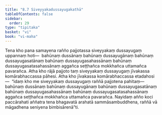 ```yaml
---
title: "8.7 Siveyyakadussayugakathā"
tableOfContents: false
sidebar:
  order: 29
type: "tipitaka"
basket: "vi"
book: "vi-maha"
---
```



<DynamicBreadcrumb />

<Division number="335" book="vi-maha">

<Paragraph number="1583" book="vi-maha">
Tena kho pana samayena rañño pajjotassa siveyyakaṃ dussayugaṃ uppannaṃ hoti—  bahūnaṃ dussānaṃ bahūnaṃ dussayugānaṃ bahūnaṃ dussayugasatānaṃ bahūnaṃ dussayugasahassānaṃ bahūnaṃ dussayugasatasahassānaṃ aggañca seṭṭhañca mokkhañca uttamañca pavarañca. Atha kho rājā pajjoto taṃ siveyyakaṃ dussayugaṃ jīvakassa komārabhaccassa pāhesi. Atha kho jīvakassa komārabhaccassa etadahosi—  “idaṃ kho me siveyyakaṃ dussayugaṃ raññā pajjotena pahitaṃ—  bahūnaṃ dussānaṃ bahūnaṃ dussayugānaṃ bahūnaṃ dussayugasatānaṃ bahūnaṃ dussayugasahassānaṃ bahūnaṃ dussayugasatasahassānaṃ aggañca seṭṭhañca mokkhañca uttamañca pavarañca. Nayidaṃ añño koci paccārahati aññatra tena bhagavatā arahatā sammāsambuddhena, raññā vā māgadhena seniyena bimbisārenā”ti.
</Paragraph>
</Division>